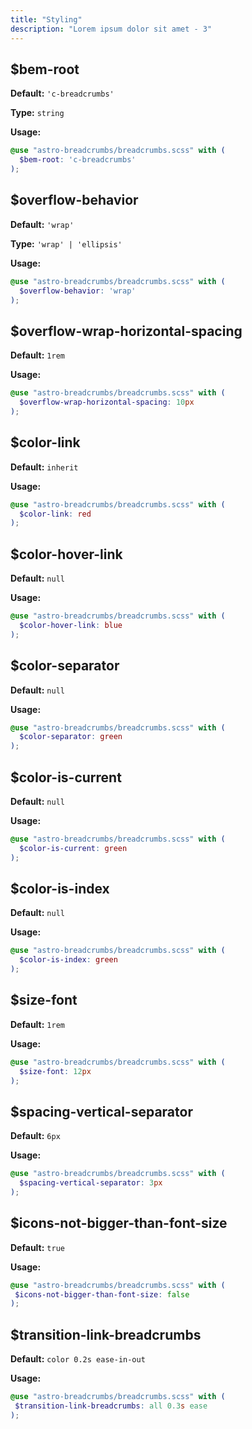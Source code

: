 ```yaml
---
title: "Styling"
description: "Lorem ipsum dolor sit amet - 3"
---
```




## $bem-root

**Default:** `'c-breadcrumbs'`

**Type:** `string`

**Usage:**

```scss
@use "astro-breadcrumbs/breadcrumbs.scss" with (
  $bem-root: 'c-breadcrumbs'
);
```

## $overflow-behavior

**Default:** `'wrap'`

**Type:** `'wrap' | 'ellipsis'`

**Usage:**

```scss
@use "astro-breadcrumbs/breadcrumbs.scss" with (
  $overflow-behavior: 'wrap'
);
```

## $overflow-wrap-horizontal-spacing

**Default:** `1rem`

**Usage:**

```scss
@use "astro-breadcrumbs/breadcrumbs.scss" with (
  $overflow-wrap-horizontal-spacing: 10px
);
```

## $color-link

**Default:** `inherit`

**Usage:**

```scss
@use "astro-breadcrumbs/breadcrumbs.scss" with (
  $color-link: red
);
```

## $color-hover-link

**Default:** `null`

**Usage:**

```scss
@use "astro-breadcrumbs/breadcrumbs.scss" with (
  $color-hover-link: blue
);
```

## $color-separator

**Default:** `null`

**Usage:**

```scss
@use "astro-breadcrumbs/breadcrumbs.scss" with (
  $color-separator: green
);
```

## $color-is-current

**Default:** `null`

**Usage:**

```scss
@use "astro-breadcrumbs/breadcrumbs.scss" with (
  $color-is-current: green
);
```

## $color-is-index

**Default:** `null`

**Usage:**

```scss
@use "astro-breadcrumbs/breadcrumbs.scss" with (
  $color-is-index: green
);
```

## $size-font

**Default:** `1rem`

**Usage:**

```scss
@use "astro-breadcrumbs/breadcrumbs.scss" with (
  $size-font: 12px
);
```

## $spacing-vertical-separator

**Default:** `6px`

**Usage:**

```scss
@use "astro-breadcrumbs/breadcrumbs.scss" with (
  $spacing-vertical-separator: 3px
);
```

## $icons-not-bigger-than-font-size

**Default:** `true`

**Usage:**

```scss
@use "astro-breadcrumbs/breadcrumbs.scss" with (
 $icons-not-bigger-than-font-size: false
);
```

## $transition-link-breadcrumbs

**Default:** `color 0.2s ease-in-out`

**Usage:**

```scss
@use "astro-breadcrumbs/breadcrumbs.scss" with (
 $transition-link-breadcrumbs: all 0.3s ease
);
```